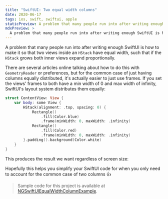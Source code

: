 ```yaml
---
title: "SwiftUI: Two equal width columns"
date: 2020-06-17
tags: ios, swift, swiftui, apple
staticPreview: A problem that many people run into after writing enough SwiftUI is how to make it so that two views inside an HStack have equal width, such that if the HStack grows both inner views expand proportionally.
mdxPreview: >
  A problem that many people run into after writing enough SwiftUI is how to make it so that two views inside an `HStack` have equal width, such that if the `HStack` grows both inner views expand proportionally...
---
```


A problem that many people run into after writing enough SwiftUI is how to make it so that two views inside an `HStack` have equal width, such that if the `HStack` grows both inner views expand proportionally.

There are several articles online talking about how to do this with `GeometryReader` or preferences, but for the common case of just having columns equally distributed, it's actually easier to just use frames. If you set the views' frames to both have a min width of 0 and max width of infinity, SwiftUI's layout system distributes them equally:

```swift
struct ContentView: View {
    var body: some View {
        HStack(alignment: .top, spacing: 0) {
            Rectangle()
                .fill(Color.blue)
                .frame(minWidth: 0, maxWidth: .infinity)
            Rectangle()
                .fill(Color.red)
                .frame(minWidth: 0, maxWidth: .infinity)
        }.padding().background(Color.white)
    }
}
```

This produces the result we want regardless of screen size:

<FlowGrid columns={2}>
    <CaptionedImage max={300} filename="swiftui-columns-small.png" alt="Red and blue squares filling space equally on a small screen" caption="" />
    <CaptionedImage max={500} filename="swiftui-columns-large.png" alt="Red and blue squares filling space equally on a large screen" caption="" />
</FlowGrid>

Hopefully this helps you simplify your SwiftUI code for when you only need to account for the common case of two columns 👍

> Sample code for this project is available at [NGSwiftUIEqualWidthColumnExample](https://github.com/noahsark769/NGSwiftUIEqualWidthColumnsExample).